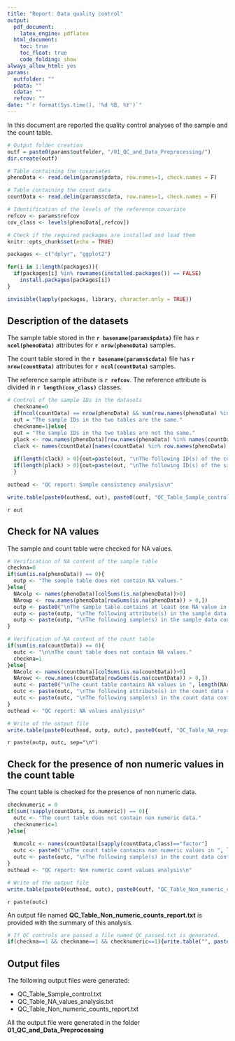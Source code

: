 ```yaml
---
title: "Report: Data quality control"
output: 
  pdf_document:
    latex_engine: pdflatex
  html_document:
    toc: true
    toc_float: true
    code_folding: show
always_allow_html: yes
params:
  outfolder: ""
  pdata: ""
  cdata: ""
  refcov: ""
date: "`r format(Sys.time(), '%d %B, %Y')`"
---
```


In this document are reported the quality control analyses of the sample and the count table.

```r
# Output folder creation
outf = paste0(params$outfolder, "/01_QC_and_Data_Preprocessing/")
dir.create(outf)

# Table containing the covariates
phenoData <- read.delim(params$pdata, row.names=1, check.names = F)

# Table containing the count data
countData <- read.delim(params$cdata, row.names=1, check.names = F)

# Identification of the levels of the reference covariate
refcov <- params$refcov
cov_class <- levels(phenoData[,refcov])
```

```r
# Check if the required packages are installed and load them
knitr::opts_chunk$set(echo = TRUE)

packages <- c("dplyr", "ggplot2")

for(i in 1:length(packages)){
  if(packages[i] %in% rownames(installed.packages()) == FALSE)
    install.packages(packages[i])
}

invisible(lapply(packages, library, character.only = TRUE))
```

## Description of the datasets
The sample table stored in the **`r basename(params$pdata)`** file has **`r ncol(phenoData)`** attributes for **`r nrow(phenoData)`** samples.

The count table stored in the **`r basename(params$cdata)`** file has **`r nrow(countData)`** attributes for **`r ncol(countData)`** samples.

The reference sample attribute is **`r refcov`**. The reference attribute is divided in **`r length(cov_class)`** classes.

```r
# Control of the sample IDs in the datasets
  checkname=0
  if(ncol(countData) == nrow(phenoData) && sum(row.names(phenoData) %in% names(countData)) == ncol(countData)){
  out = "The sample IDs in the two tables are the same."
  checkname=1}else{
  out = "The sample IDs in the two tables are not the same."
  plack <- row.names(phenoData)[row.names(phenoData) %in% names(countData) == F]
  clack <- names(countData)[names(countData) %in% row.names(phenoData) == F]
  
  if(length(clack) > 0){out=paste(out, "\nThe following ID(s) of the count table is/are not present in the samples table:\n ", paste(clack, collapse = ", "), sep="\n")}
  if(length(plack) > 0){out=paste(out, "\nThe following ID(s) of the sample table is/are not present in the count table\n: ", paste(plack, collapse = ", "), sep="\n")}
  }

outhead <- "QC report: Sample consistency analysis\n"

write.table(paste0(outhead, out), paste0(outf, "QC_Table_Sample_control.txt"), quote = F, row.names=F, col.names=F, sep="\t")
```
`r out`

## Check for NA values
The sample and count table were checked for NA values.
```r
# Verification of NA content of the sample table
checkna=0
if(sum(is.na(phenoData)) == 0){  
  outp <- "The sample table does not contain NA values."
}else{
  NAcolp <- names(phenoData)[colSums(is.na(phenoData))>0]
  NArowp <- row.names(phenoData[rowSums(is.na(phenoData)) > 0,])
  outp <- paste0("\nThe sample table contains at least one NA value in ", length(NAcolp), " attribute(s) for ", length(NArowp), " sample(s).")
  outp <- paste(outp, "\nThe following attribute(s) in the sample data contain(s) at least one NA value:\n", paste(NAcolp, collapse=", "), sep="\n")
  outp <- paste(outp, "\nThe following sample(s) in the sample data contain(s) at least one NA value:\n", paste(NArowp, collapse=", "), sep="\n") 
}

# Verification of NA content of the count table
if(sum(is.na(countData)) == 0){  
  outc <- "\n\nThe count table does not contain NA values."
  checkna=1
}else{
  NAcolc <- names(countData)[colSums(is.na(countData))>0]
  NArowc <- row.names(countData[rowSums(is.na(countData)) > 0,])
  outc <- paste0("\nThe count table contains NA values in ", length(NArowc), " attribute(s) for ", length(NAcolc), " sample(s).")
  outc <- paste(outc, "\nThe following attribute(s) in the count data contain(s) at least one NA value:\n", paste(NArowc, collapse=", "), sep="\n")
  outc <- paste(outc, "\nThe following sample(s) in the count data contain(s) at least one NA value:\n", paste(NAcolc, collapse=", "), sep="\n") 
}
outhead <- "QC report: NA values analysis\n"

# Write of the output file
write.table(paste0(outhead, outp, outc), paste0(outf, "QC_Table_NA_report.txt"), quote=F, row.names=F, col.names=F, sep="\t")
```
`r paste(outp, outc, sep="\n")`

## Check for the presence of non numeric values in the count table
The count table is checked for the presence of non numeric data.
```r
checknumeric = 0
if(sum(!sapply(countData, is.numeric)) == 0){  
  outc <- "The count table does not contain non numeric data."
  checknumeric=1
}else{
  
  Numcolc <- names(countData)[sapply(countData,class)=="factor"]
  outc <- paste0("\nThe count table contains non numeric values in ", length(Numcolc), " sample(s).")
  outc <- paste(outc, "\nThe following sample(s) in the count data contain(s) at least one non numeric value:\n", paste(Numcolc, collapse=", "), sep="\n") 
}
outhead <- "QC report: Non numeric count values analysis\n"

# Write of the output file
write.table(paste0(outhead, outc), paste0(outf, "QC_Table_Non_numeric_counts_report.txt"), quote=F, row.names=F, col.names=F, sep="\t")
```
`r paste(outc)`

An output file named **QC_Table_Non_numeric_counts_report.txt** is provided with the summary of this analysis.

```r
# If QC controls are passed a file named QC_passed.txt is generated.
if(checkna==1 && checkname==1 && checknumeric==1){write.table("", paste0(outf, "QC_passed.txt")) }
```

## Output files
The following output files were generated:

* QC_Table_Sample_control.txt
* QC_Table_NA_values_analysis.txt
* QC_Table_Non_numeric_counts_report.txt

All the output file were generated in the folder **01_QC_and_Data_Preprocessing**
